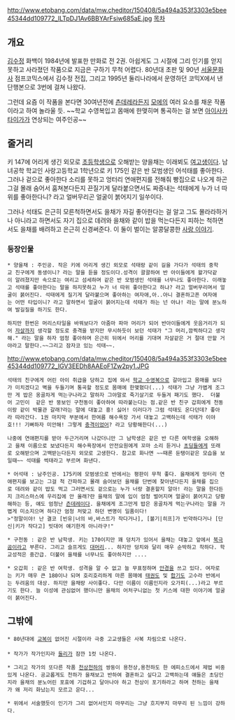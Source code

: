 http://www.etobang.com/data/mw.cheditor/150408/5a494a353f3303e5bee45344dd109772_ILTpDJ1Av6BBYArFsiw685aE.jpg
[[목차]]
== 개요 ==
[[김수정]] 화백이 1984년에 발표한 만화로 전 2권. 아쉽게도 그 시절에 그리 인기를 얻지못하고 사라졌던 작품으로 지금은 구하기 무척 어렵다. 80년대 초판 및 90년 [[서울문화사]] 점프코믹스에서 김수정 전집, 그리고 1995년 둘리나라에서 운영하던 코믹X에서 낸 단행본으로 3번에 걸쳐 나왔다.

그런데 요즘 이 작품을 본다면 30여년전에 [[츤데레]]라든지 [[모에]]의 여러 요소를 채운 작품이라고 하여 놀라울 듯. ~~학교 수영복입고 몸매에 한맺히며 통곡하는 걸 보면 [[아이사카 타이가]]가 연상되는 여주인공~~
== 줄거리 ==
키 147에 어리게 생긴 외모로 [[초등학생]]으로 오해받는 양을채는 이래뵈도 [[여고생]]이다. 남녀공학 학교인 사랑고등학교 1학년으로 키 175인 같은 반 모범생인 어석태를 좋아한다. 그러나 겉으로 좋아한다 소리를 못하고 엉터리 연애편지를 전해줘 빵집으로 나오게 하곤 그걸 몰래 숨어서 훔쳐본다든지 끈질기게 달라붙으면서도 짜증내는 석태에게 누가 너 따위를 좋아한다니? 라고 얼버무리곤 얼굴이 붉어지기 일쑤이다.

그러나 석태도 은근히 모른척하면서도 을채가 자길 좋아한다는 걸 알고 그도 몰라라하거나 아니라고 하면서도 자기 집으로 데려와 을채와 같이 밥을 먹는다든지 피하는 척하면서도 을채를 배려하고 은근히 신경써준다. 이 둘이 벌이는 알콩달콩한 [[사랑 이야기]].

=== 등장인물 ===
 * 양을채 : 주인공. 작은 키에 어리게 생긴 외모로 석태랑 같이 길을 가다가 석태의 중학교 친구에게 동생이니? 라는 말을 듣을 정도이다.성격이 괄괄하여 반 아이들에게 왈가닥같이 알려졌지만 속으로는 여리고 섬세하며 같은 반 모범생인 석태를 너무나도 좋아한다. 이래놓고 석태를 좋아한다는 말을 하지못하고 누가 너 따위 좋아한다고 하냐? 라고 얼버무리며서 얼굴이 붉어진다. 석태에게 질기게 달라붙으며 좋아하는 여자애,아..아니 결혼하고픈 여자애는 어떤 타입이니? 라고 말하면서 얼굴이 붉어지는데 석태가 하는 넌 아냐! 라는 말에 분노하여 발길질을 하기도 한다.

 하지만 한번은 머리스타일을 바꿔보다가 아줌마 파마 머리가 되어 반아이들에게 웃음거리가 되어 [[자살]]까지 생각할 정도로 충격을 받지만 무시하듯이 보던 석태가 "그 머리,깜찍하다고 생각해." 라는 말을 하자 엄청 좋아하며 은근히 뒤에서 머리를 기대며 자살같은 거 절대 안할 거야라고 말한다.~~그리고 잠자코 있는 석태~~.
http://www.etobang.com/data/mw.cheditor/150408/5a494a353f3303e5bee45344dd109772_IGV3EEDh8AAEoF1Zw2py1.JPG
 석태의 친구에게 어린 아이 취급을 당하고 집에 와서 [[학교 수영복]]으로 갈아입고 몸매를 보다가 미치겠다고 벽을 두들기며 통곡할 정도로 몸매에 한맺혔다(...) 석태가 그냥 가볍게 조그만 게 밥은 옹골차게 먹는구나라고 말하자 그야말로 죽기살기로 두들겨 패기도 했다.  더불어 고민이  같은 반 뚱보인 구천동이 좋아하여 따라붙는다는 점.같은 반 친구 갑희에게 천동이랑 같이 박물관 갈래?라는 말에 대놓고 흥! 싫어! 이러다가 그럼 석태도 온다던데? 좋아라 따라간다. 1권 마지막 부분에서 한여름 해수욕장 가서 대놓고 고백하는데 석태가 이야호!!! 기뻐하자 미안해! 그렇게 [[충격]]이었어? 라고 당황해한다(...)

 나중에 연애편지를 받아 두근거리며 나갔더니만 그 남학생은 같은 반 다른 여학생을 오해하고 을채 이름으로 보냈다든지 해수욕장에서 안전요원에게 꼬마 소리 듣거나 [[초딩]]들에게 또래로 오해받으며 고백받는다든지 외모로 고생한다. 참고로 화나면 ~~때론 둔탱이같은 모습을 보일때~~ 석태를 썩태라고 부르며 화낸다.

 * 어석태 : 남주인공. 175키에 모범생으로 반에서는 평판이 무척 좋다. 을채에게 엉터리 연애편지를 보고는 그걸 척 간파하고 몰래 숨어보던 을채를 단번에 찾아낸다든지 을채를 집으로 데려와 같이 밥도 먹고 그러면서도 겉으로는 누가 너랑 결혼할지 알아! 라는 말을 한다든지 크리스마스에 우리집에 안 올래?란 을채의 말에 입이 엄청 벌어지며 얼굴이 붉어지고 당황해하는 등, 얘도 엄청난 [[츤데레]]이다. 을채에게 조그만게 밥은 옹골차게 먹는구나라는 말을 가볍게 미소지으며 하다간 엄청 처맞고 하던 변명이 일품이다!
 >"정말이야! 난 결코 [빈유|너의 바,바스트가 작다거나], [볼기|히프]가 빈약하다거나 [단신|키가 작다고] 빗대어 얘기한게 아니라구!"

 * 구천동 : 같은 반 남학생. 키는 170이지만 꽤 덩치가 있어서 을채는 대놓고 앞에서 [[북극곰]]이라고 부른다. 그리고 슬프게도 [[대머리]]... 하지만 덩치와 달리 매우 순박하고 착하다. 학교성적은 중간급. 더불어 을채를 너무나도 좋아하지만 ....

 * 오갑희 : 같은 반 여학생. 성격을 알 수 없고 늘 무표정하며 [[안경]]을 쓰고 있다. 여자로는 키가 매우 큰 180이나 되며 호리호리하게 마른 몸매에 [[태권도]] 및 [[합기도]] 고수라 반에서는 두려움의 대상. 하지만 을채랑 사이좋다. 다만 이름이 이름인지라 오가피(...)라고 부르기도 한다. 늘 이성에 관심없어 했더니만 을채의 어처구니없는 첫 키스에 대한 이야기에 얼굴이 붉어진다.
== 그밖에 ==
 * 80년대에 [[교복]]이 없어진 시절이라 극중 고교생들은 사복 차림으로 나온다.
 
 * 작가가 작가인지라 [[둘리]]가 잠깐 1컷 나온다.

 * 그리고 작가의 또다른 작품 [[천상천하]]의 쌍둥이 용천상,용천하도 한 에피소드에서 제법 비중있게 나온다. 공교롭게도 천하가 을채보고 반하여 결혼하고 싶다고 고백하는데 얘들은 초딩인지라 을채의 분노어린 포효에 기겁하고 달아나야 하고 천상이 포기하라고 하며 천하는 을채가 왜 저리 화났는지 모르고 운다...

 * 위에서 서술했듯이 인기가 그리 없어서인지 마무리는 그냥 흐지부지 마무리 된 느낌이 강하다.
